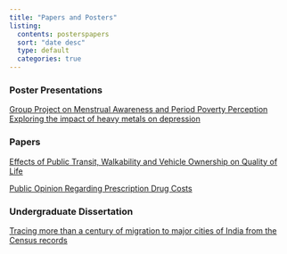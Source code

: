 ```yaml
---
title: "Papers and Posters"
listing:
  contents: posterspapers
  sort: "date desc"
  type: default
  categories: true
---
```


### Poster Presentations

[Group Project on Menstrual Awareness and Period Poverty Perception](posts/posterspapers/PeriodPovertyGroup.pdf)\
[Exploring the impact of heavy metals on depression](posts/posterspapers/ky_ml_poster.pdf)

### Papers

[Effects of Public Transit, Walkability and Vehicle Ownership on Quality of Life](posts/posterspapers/MekhalaKumar_790Q_FinalPaper.pdf)

[Public Opinion Regarding Prescription Drug Costs](posts/posterspapers/Mekhala Kumar_ Memo.pdf)

### Undergraduate Dissertation

[Tracing more than a century of migration to major cities of India from the Census records](posts/posterspapers/Dissertation.pdf)
